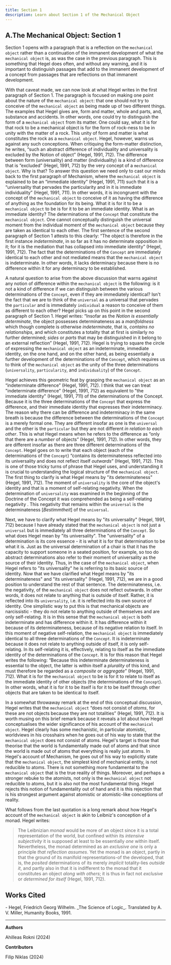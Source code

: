 ```yaml
---
title: Section 1
description: Learn about Section 1 of the Mechanical Object
---
```


## A.The Mechanical Object: Section 1

Section 1 opens with a paragraph that is a reflection on the `mechanical object` rather than a continuation of the immanent development of what the `mechanical object` is, as was the case in the previous paragraph. This is something that Hegel does often, and without any warning, and it is important to distinguish passages that add to the immanent development of a concept from passages that are reflections on that immanent development.

With that caveat made, we can now look at what Hegel writes in the first paragraph of Section 1. The paragraph is focused on making one point about the nature of the `mechanical object`: that one should not try to conceive of the `mechanical object` as being made up of two different things. The examples that Hegel gives are, form and matter, whole and parts, and, substance and accidents. In other words, one could try to distinguish the form of a `mechanical object` from its matter. One could say, what it is for that rock to be a mechanical object is for the form of rock-ness to be in unity with the matter of a rock. This unity of form and matter is what constitutes the rock as a `mechanical object`. Hegel, however, warns us against any such conceptions. When critiquing the form-matter distinction, he writes, “such an abstract difference of individuality and universality is excluded by the Notion of object” (Hegel, 1991, 712). The difference between form (universality) and matter (individuality) is a kind of difference that is “excluded” (Hegel, 1991, 712) by the very concept of a `mechanical object`. Why is that? To answer this question we need only to cast our minds back to the first paragraph of Mechanism, where the `mechanical object` is explained to be an “immediate identity” (Hegel, 1991, 711) such that it is a “universality that pervades the particularity and in it is immediate individuality” (Hegel, 1991, 711). In other words, it is incongruent with the concept of the `mechanical object` to conceive of it as having the difference of anything as the foundation for its being. What it is for it to be a `mechanical object` to be is for it to be an immediate identity. What is an immediate identity? The determinations of the `Concept` that constitute the `mechanical object`. One cannot conceptually distinguish the universal moment from the individual moment of the `mechanical object` because they are taken as identical to each other. The first sentence of the second paragraph of Section 1 attests to this clearly: “The object is therefore in the first instance *indeterminate*, in so far as it has no determinate opposition in it; for it is the mediation that has collapsed into immediate identity” (Hegel, 1991, 712). The fact that the determinations of the `Concept` are immediately identical to each other and not mediated means that the `mechanical object` is indeterminate. In other words, it lacks determinacy because there is no difference within it for any determinacy to be established. 

A natural question to arise from the above discussion that warns against any notion of difference within the `mechanical object` is the following: is it not a kind of difference if we can distinguish between the various determinations of the `Concept`, even if they are immediately identical? Isn't the fact that we are to think of the `universal` as a universal that pervades the `particular` and is immediately `individual` a reason to conceive of them as different to each other? Hegel picks up on this point in the second paragraph of Section 1. Hegel writes: “Insofar as the *Notion is essentially determinate*, the object possesses determinateness as a *manifoldness* which though complete is otherwise *indeterminate*, that is, *contains no relationships*, and which constitutes a totality that at first is similarly no further determined; *sides* or *parts* that may be distinguished in it belong to an external reflection” (Hegel, 1991, 712). Hegel is trying to square the circle of expressing the `mechanical object` as an indeterminate, immediate identity, on the one hand, and on the other hand, as being essentially a further development of the determinations of the `Concept`, which requires us to think of the `mechanical object` as the unity of the three determinations (`universality`, `particularity`, and `individuality`) of the `Concept`.

Hegel achieves this geometric feat by grasping the `mechanical object` as an “indeterminate difference” (Hegel, 1991, 712). I think that we can treat "indeterminate difference" (Hegel, 1991, 712) as equivalent to "the immediate identity" (Hegel, 1991, 711) of the determinations of the Concept. Because it is the three determinations of the `Concept` that express the difference, and their immediate identity that expresses their indeterminacy. The reason why there can be difference and indeterminacy in the same breath is because the difference between the determinations of the `Concept` is a merely formal one. They are different insofar as one is the `universal` and the other is the `particular` but they are not different *in relation to each other*. This is what Hegel means when he refers to the difference as “only that there are a *number* of objects” (Hegel, 1991, 712). In other words, they are different insofar as there are three different determinations of the `Concept`. Hegel goes on to write that each object (each of the determinations of the `Concept`) “contains its determinateness reflected into its universality and does not reflect itself *outwards*” (Hegel, 1991, 712). This is one of those tricky turns of phrase that Hegel uses, and understanding it is crucial to understanding the logical structure of the `mechanical object`. The first thing to clarify is what Hegel means by "its determinateness" (Hegel, 1991, 712). The moment of `universality` is the core of the object's identity and that is a moment of self-relating negativity. When the determination of `universality` was examined in the beginning of the Doctrine of the Concept it was comprehended as being a self-relating negativity . This negativity that remains within the `universal` is the determinateness [*Bestimmtheit*] of the `universal`. 

Next, we have to clarify what Hegel means by "its universality" (Hegel, 1991, 712) because I have already stated that the `mechanical object` is not just a `universal` but is immediately all three determinations of the `Concept`. So what does Hegel mean by "its universality". The "universality" of a determination is its core essence - it is what it is for that determination to be what it is. Just as the universal determination of a chair is that it has the capacity to support someone in a seated position, for example, so too do abstract determinations also refer to their moment of universality as the source of their identity. Thus, in the case of the `mechanical object`, when Hegel refers to "its universality" he is referring to its basic source of identity. Now that we have clarified what Hegel means by "its determinateness" and "its universality" (Hegel, 1991, 712), we are in a good position to understand the rest of that sentence. The determinateness, i.e. the negativity, of the `mechanical object` does not reflect outwards. In other words, it does not relate to anything that is outside of itself. Rather, it is reflected into its `universality`, i.e. it is reflected into its own source of identity. One simplistic way to put this is that mechanical objects are narcissistic - they do not relate to anything outside of themselves and are only self-relating. It is in this sense that the `mechanical object` is both indeterminate and has difference within it. It has difference within it because of its determinateness, because of its negative relation to itself. In this moment of negative self-relation, the `mechanical object` is immediately identical to all three determinations of the `Concept`. It is indeterminate because it does not relate to anything outside of itself, it is only self-relating. In its self-relating it is, effectively, relating to itself as the immediate identity of the determinations of the `Concept`. It is for this reason that Hegel writes the following: “Because this indeterminate determinateness is essential to the object, the latter is within itself a *plurality* of this kind, and must therefore be regarded as a *composite* or *aggregate*” (Hegel, 1991, 712). What it is for the `mechanical object` to be is for it to relate to itself as the immediate identity of other objects (the determinations of the `Concept`). In other words, what it is for it to be itself is for it to be itself through other objects that are taken to be identical to itself. 

In a somewhat throwaway remark at the end of this conceptual discussion, Hegel writes that the `mechanical object` “does not consist of *atoms*, for these are not objects because they are not totalities” (Hegel, 1991, 712). It is worth musing on this brief remark because it reveals a lot about how Hegel conceptualises the wider significance of his account of the `mechanical object`. Hegel clearly has some mechanistic, in particular atomistic, worldviews in his crosshairs when he goes out of his way to state that the `mechanical object` does not consist of atoms. Hegel's target is those that theorise that the world is fundamentally made out of atoms and that since the world is made out of atoms that everything is really just atoms. In Hegel's account of Mechanism, he goes out of his way to explicitly state that the `mechanical object`, the simplest kind of mechanical entity, is not reducible to atoms. There is not something more fundamental to the `mechanical object` that is the true reality of things. Moreover, and perhaps a stronger rebuke to the atomists, not only is the `mechanical object` not reducible to atoms, but it is also not the most fundamental thing. Hegel rejects this notion of fundamentality out of hand and it is this rejection that is his strongest argument against atomistic or atomistic-like conceptions of reality.

What follows from the last quotation is a long remark about how Hegel's account of the `mechanical object` is akin to Leibniz's conception of a monad. Hegel writes:

> The Leibnizian *monad* would be more of an object since it is a total representation of the world, but confined within its *intensive subjectivity* it is supposed at least to be essentially *one* within itself. Nevertheless, the monad determined as an *exclusive one* is only a principle *that reflection assumes*. Yet the monad is an object, partly in that the ground of its manifold representations-of the developed, that is, the *posited* determinations of its merely *implicit* totality-lies *outside it*, and partly also in that it is indifferent to the monad that it constitutes an object *along with others*; it is thus in fact not *exclusive* or *determined for itself* (Hegel, 1991, 712).


<Stub />

## Works Cited

<div className="text-sm">
- Hegel, Friedrich Georg Wilhelm. _The Science of Logic_. Translated by A. V. Miller, Humanity Books, 1991.
</div>

---

**Authors**

Ahilleas Rokni (2024)

**Contributors**

Filip Niklas (2024)

